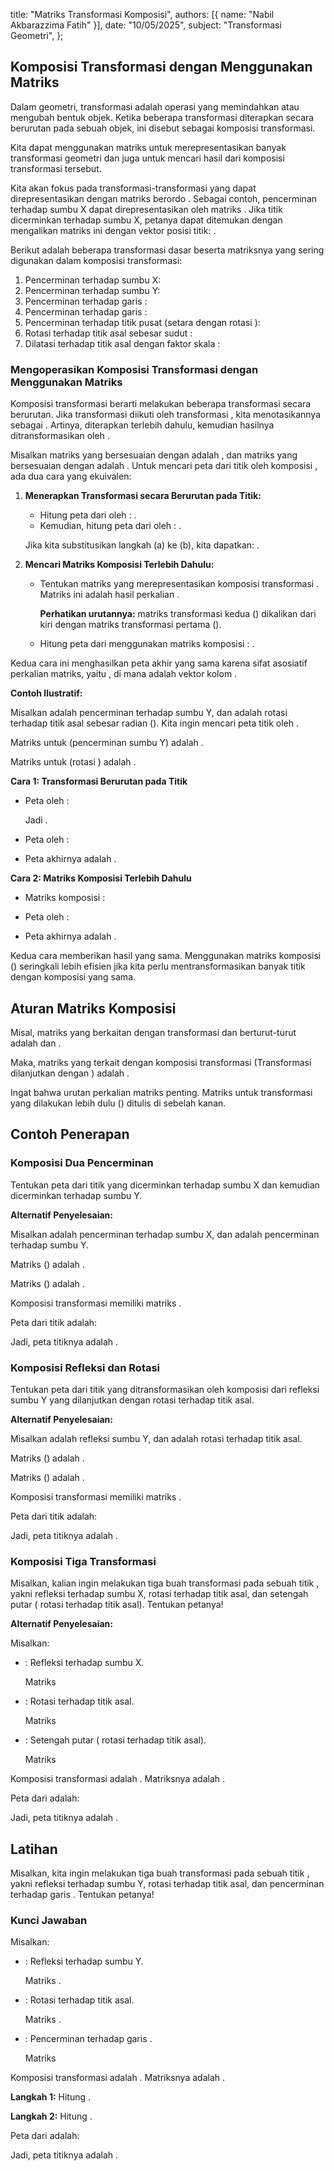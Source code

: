   title: "Matriks Transformasi Komposisi",
  authors: [{ name: "Nabil Akbarazzima Fatih" }],
  date: "10/05/2025",
  subject: "Transformasi Geometri",
};

## Komposisi Transformasi dengan Menggunakan Matriks

Dalam geometri, transformasi adalah operasi yang memindahkan atau mengubah bentuk objek. Ketika beberapa transformasi diterapkan secara berurutan pada sebuah objek, ini disebut sebagai komposisi transformasi.

Kita dapat menggunakan matriks untuk merepresentasikan banyak transformasi geometri dan juga untuk mencari hasil dari komposisi transformasi tersebut.

Kita akan fokus pada transformasi-transformasi yang dapat direpresentasikan dengan matriks berordo <InlineMath math="2 \times 2" />. Sebagai contoh, pencerminan terhadap sumbu X dapat direpresentasikan oleh matriks <InlineMath math="\begin{pmatrix} 1 & 0 \\ 0 & -1 \end{pmatrix}" />. Jika titik <InlineMath math="(x,y)" /> dicerminkan terhadap sumbu X, petanya dapat ditemukan dengan mengalikan matriks ini dengan vektor posisi titik: <InlineMath math="\begin{pmatrix} 1 & 0 \\ 0 & -1 \end{pmatrix} \begin{pmatrix} x \\ y \end{pmatrix}" />.

Berikut adalah beberapa transformasi dasar beserta matriksnya yang sering digunakan dalam komposisi transformasi:

1.  Pencerminan terhadap sumbu X: <InlineMath math="\begin{pmatrix} 1 & 0 \\ 0 & -1 \end{pmatrix}" />
2.  Pencerminan terhadap sumbu Y: <InlineMath math="\begin{pmatrix} -1 & 0 \\ 0 & 1 \end{pmatrix}" />
3.  Pencerminan terhadap garis <InlineMath math="y=x" />: <InlineMath math="\begin{pmatrix} 0 & 1 \\ 1 & 0 \end{pmatrix}" />
4.  Pencerminan terhadap garis <InlineMath math="y=-x" />: <InlineMath math="\begin{pmatrix} 0 & -1 \\ -1 & 0 \end{pmatrix}" />
5.  Pencerminan terhadap titik pusat <InlineMath math="O(0,0)" /> (setara dengan rotasi <InlineMath math="180^\circ" />): <InlineMath math="\begin{pmatrix} -1 & 0 \\ 0 & -1 \end{pmatrix}" />
6.  Rotasi terhadap titik asal <InlineMath math="(0,0)" /> sebesar sudut <InlineMath math="\theta" />: <InlineMath math="\begin{pmatrix} \cos \theta & -\sin \theta \\ \sin \theta & \cos \theta \end{pmatrix}" />
7.  Dilatasi terhadap titik asal <InlineMath math="(0,0)" /> dengan faktor skala <InlineMath math="k" />: <InlineMath math="\begin{pmatrix} k & 0 \\ 0 & k \end{pmatrix}" />

### Mengoperasikan Komposisi Transformasi dengan Menggunakan Matriks

Komposisi transformasi berarti melakukan beberapa transformasi secara berurutan. Jika transformasi <InlineMath math="T_1" /> diikuti oleh transformasi <InlineMath math="T_2" />, kita menotasikannya sebagai <InlineMath math="T_2 \circ T_1" />. Artinya, <InlineMath math="T_1" /> diterapkan terlebih dahulu, kemudian hasilnya ditransformasikan oleh <InlineMath math="T_2" />.

Misalkan matriks yang bersesuaian dengan <InlineMath math="T_1" /> adalah <InlineMath math="M_1" />, dan matriks yang bersesuaian dengan <InlineMath math="T_2" /> adalah <InlineMath math="M_2" />. Untuk mencari peta dari titik <InlineMath math="P(x,y)" /> oleh komposisi <InlineMath math="T_2 \circ T_1" />, ada dua cara yang ekuivalen:

1.  **Menerapkan Transformasi secara Berurutan pada Titik:**

    - Hitung peta <InlineMath math="P'(x',y')" /> dari <InlineMath math="P(x,y)" /> oleh <InlineMath math="T_1" />: <InlineMath math="\begin{pmatrix} x' \\ y' \end{pmatrix} = M_1 \begin{pmatrix} x \\ y \end{pmatrix}" />.
    - Kemudian, hitung peta <InlineMath math="P''(x'',y'')" /> dari <InlineMath math="P'(x',y')" /> oleh <InlineMath math="T_2" />: <InlineMath math="\begin{pmatrix} x'' \\ y'' \end{pmatrix} = M_2 \begin{pmatrix} x' \\ y' \end{pmatrix}" />.

    Jika kita substitusikan langkah (a) ke (b), kita dapatkan: <InlineMath math="\begin{pmatrix} x'' \\ y'' \end{pmatrix} = M_2 \left( M_1 \begin{pmatrix} x \\ y \end{pmatrix} \right)" />.

2.  **Mencari Matriks Komposisi Terlebih Dahulu:**

    - Tentukan matriks <InlineMath math="M" /> yang merepresentasikan komposisi transformasi <InlineMath math="T_2 \circ T_1" />. Matriks ini adalah hasil perkalian <InlineMath math="M_2 M_1" />.

      **Perhatikan urutannya:** matriks transformasi kedua (<InlineMath math="M_2" />) dikalikan dari kiri dengan matriks transformasi pertama (<InlineMath math="M_1" />).

    - Hitung peta <InlineMath math="P''(x'',y'')" /> dari <InlineMath math="P(x,y)" /> menggunakan matriks komposisi <InlineMath math="M" />: <InlineMath math="\begin{pmatrix} x'' \\ y'' \end{pmatrix} = M \begin{pmatrix} x \\ y \end{pmatrix} = (M_2 M_1) \begin{pmatrix} x \\ y \end{pmatrix}" />.

Kedua cara ini menghasilkan peta akhir yang sama karena sifat asosiatif perkalian matriks, yaitu <InlineMath math="M_2 (M_1 P) = (M_2 M_1) P" />, di mana <InlineMath math="P" /> adalah vektor kolom <InlineMath math="\begin{pmatrix} x \\ y \end{pmatrix}" />.

**Contoh Ilustratif:**

Misalkan <InlineMath math="T_1" /> adalah pencerminan terhadap sumbu Y, dan <InlineMath math="T_2" /> adalah rotasi terhadap titik asal <InlineMath math="O" /> sebesar <InlineMath math="\frac{1}{2}\pi" /> radian (<InlineMath math="90^\circ" />). Kita ingin mencari peta titik <InlineMath math="P(x,y)" /> oleh <InlineMath math="T_2 \circ T_1" />.

Matriks untuk <InlineMath math="T_1" /> (pencerminan sumbu Y) adalah <InlineMath math="M_1 = \begin{pmatrix} -1 & 0 \\ 0 & 1 \end{pmatrix}" />.

Matriks untuk <InlineMath math="T_2" /> (rotasi <InlineMath math="90^\circ" />) adalah <InlineMath math="M_2 = \begin{pmatrix} \cos 90^\circ & -\sin 90^\circ \\ \sin 90^\circ & \cos 90^\circ \end{pmatrix} = \begin{pmatrix} 0 & -1 \\ 1 & 0 \end{pmatrix}" />.

**Cara 1: Transformasi Berurutan pada Titik**

- Peta <InlineMath math="P(x,y)" /> oleh <InlineMath math="T_1" />:

  <BlockMath math="\begin{pmatrix} x' \\ y' \end{pmatrix} = M_1 \begin{pmatrix} x \\ y \end{pmatrix} = \begin{pmatrix} -1 & 0 \\ 0 & 1 \end{pmatrix} \begin{pmatrix} x \\ y \end{pmatrix} = \begin{pmatrix} -x \\ y \end{pmatrix}" />

  Jadi <InlineMath math="P'(-x,y)" />.

- Peta <InlineMath math="P'(-x,y)" /> oleh <InlineMath math="T_2" />:

  <BlockMath math="\begin{pmatrix} x'' \\ y'' \end{pmatrix} = M_2 \begin{pmatrix} x' \\ y' \end{pmatrix} = \begin{pmatrix} 0 & -1 \\ 1 & 0 \end{pmatrix} \begin{pmatrix} -x \\ y \end{pmatrix} = \begin{pmatrix} (0)(-x)+(-1)(y) \\ (1)(-x)+(0)(y) \end{pmatrix} = \begin{pmatrix} -y \\ -x \end{pmatrix}" />

- Peta akhirnya adalah <InlineMath math="P''(-y,-x)" />.

**Cara 2: Matriks Komposisi Terlebih Dahulu**

- Matriks komposisi <InlineMath math="M = M_2 M_1" />:

  <BlockMath math="M = \begin{pmatrix} 0 & -1 \\ 1 & 0 \end{pmatrix} \begin{pmatrix} -1 & 0 \\ 0 & 1 \end{pmatrix} = \begin{pmatrix} (0)(-1)+(-1)(0) & (0)(0)+(-1)(1) \\ (1)(-1)+(0)(0) & (1)(0)+(0)(1) \end{pmatrix} = \begin{pmatrix} 0 & -1 \\ -1 & 0 \end{pmatrix}" />

- Peta <InlineMath math="P(x,y)" /> oleh <InlineMath math="M" />:

  <BlockMath math="\begin{pmatrix} x'' \\ y'' \end{pmatrix} = M \begin{pmatrix} x \\ y \end{pmatrix} = \begin{pmatrix} 0 & -1 \\ -1 & 0 \end{pmatrix} \begin{pmatrix} x \\ y \end{pmatrix} = \begin{pmatrix} (0)(x)+(-1)(y) \\ (-1)(x)+(0)(y) \end{pmatrix} = \begin{pmatrix} -y \\ -x \end{pmatrix}" />

- Peta akhirnya adalah <InlineMath math="P''(-y,-x)" />.

Kedua cara memberikan hasil yang sama. Menggunakan matriks komposisi (<InlineMath math="M_2 M_1" />) seringkali lebih efisien jika kita perlu mentransformasikan banyak titik dengan komposisi yang sama.

## Aturan Matriks Komposisi

Misal, matriks yang berkaitan dengan transformasi <InlineMath math="T_1" /> dan <InlineMath math="T_2" /> berturut-turut adalah <InlineMath math="M_1 = \begin{pmatrix} p & q \\ r & s \end{pmatrix}" /> dan <InlineMath math="M_2 = \begin{pmatrix} t & u \\ v & w \end{pmatrix}" />.

Maka, matriks yang terkait dengan komposisi transformasi <InlineMath math="T_2 \circ T_1" /> (Transformasi <InlineMath math="T_1" /> dilanjutkan dengan <InlineMath math="T_2" />) adalah <InlineMath math="M_2 M_1 = \begin{pmatrix} t & u \\ v & w \end{pmatrix} \begin{pmatrix} p & q \\ r & s \end{pmatrix}" />.

Ingat bahwa urutan perkalian matriks penting. Matriks untuk transformasi yang dilakukan lebih dulu (<InlineMath math="M_1" />) ditulis di sebelah kanan.

## Contoh Penerapan

### Komposisi Dua Pencerminan

Tentukan peta dari titik <InlineMath math="(2,5)" /> yang dicerminkan terhadap sumbu X dan kemudian dicerminkan terhadap sumbu Y.

**Alternatif Penyelesaian:**

Misalkan <InlineMath math="T_1" /> adalah pencerminan terhadap sumbu X, dan <InlineMath math="T_2" /> adalah pencerminan terhadap sumbu Y.

Matriks <InlineMath math="T_1" /> (<InlineMath math="M_1" />) adalah <InlineMath math="\begin{pmatrix} 1 & 0 \\ 0 & -1 \end{pmatrix}" />.

Matriks <InlineMath math="T_2" /> (<InlineMath math="M_2" />) adalah <InlineMath math="\begin{pmatrix} -1 & 0 \\ 0 & 1 \end{pmatrix}" />.

Komposisi transformasi <InlineMath math="T_2 \circ T_1" /> memiliki matriks <InlineMath math="M = M_2 M_1" />.

<BlockMath math="M = \begin{pmatrix} -1 & 0 \\ 0 & 1 \end{pmatrix} \begin{pmatrix} 1 & 0 \\ 0 & -1 \end{pmatrix} = \begin{pmatrix} (-1)(1)+(0)(0) & (-1)(0)+(0)(-1) \\ (0)(1)+(1)(0) & (0)(0)+(1)(-1) \end{pmatrix} = \begin{pmatrix} -1 & 0 \\ 0 & -1 \end{pmatrix}" />

Peta dari titik <InlineMath math="(2,5)" /> adalah:

<BlockMath math="\begin{pmatrix} x' \\ y' \end{pmatrix} = M \begin{pmatrix} 2 \\ 5 \end{pmatrix} = \begin{pmatrix} -1 & 0 \\ 0 & -1 \end{pmatrix} \begin{pmatrix} 2 \\ 5 \end{pmatrix} = \begin{pmatrix} (-1)(2)+(0)(5) \\ (0)(2)+(-1)(5) \end{pmatrix} = \begin{pmatrix} -2 \\ -5 \end{pmatrix}" />

Jadi, peta titiknya adalah <InlineMath math="(-2,-5)" />.

### Komposisi Refleksi dan Rotasi

Tentukan peta dari titik <InlineMath math="(-2,3)" /> yang ditransformasikan oleh komposisi dari refleksi sumbu Y yang dilanjutkan dengan rotasi <InlineMath math="180^\circ" /> terhadap titik asal.

**Alternatif Penyelesaian:**

Misalkan <InlineMath math="T_1" /> adalah refleksi sumbu Y, dan <InlineMath math="T_2" /> adalah rotasi <InlineMath math="180^\circ" /> terhadap titik asal.

Matriks <InlineMath math="T_1" /> (<InlineMath math="M_1" />) adalah <InlineMath math="\begin{pmatrix} -1 & 0 \\ 0 & 1 \end{pmatrix}" />.

Matriks <InlineMath math="T_2" /> (<InlineMath math="M_2" />) adalah <InlineMath math="\begin{pmatrix} \cos 180^\circ & -\sin 180^\circ \\ \sin 180^\circ & \cos 180^\circ \end{pmatrix} = \begin{pmatrix} -1 & 0 \\ 0 & -1 \end{pmatrix}" />.

Komposisi transformasi <InlineMath math="T_2 \circ T_1" /> memiliki matriks <InlineMath math="M = M_2 M_1" />.

<BlockMath math="M = \begin{pmatrix} -1 & 0 \\ 0 & -1 \end{pmatrix} \begin{pmatrix} -1 & 0 \\ 0 & 1 \end{pmatrix} = \begin{pmatrix} (-1)(-1)+(0)(0) & (-1)(0)+(0)(1) \\ (0)(-1)+(-1)(0) & (0)(0)+(-1)(1) \end{pmatrix} = \begin{pmatrix} 1 & 0 \\ 0 & -1 \end{pmatrix}" />

Peta dari titik <InlineMath math="(-2,3)" /> adalah:

<BlockMath math="\begin{pmatrix} x' \\ y' \end{pmatrix} = M \begin{pmatrix} -2 \\ 3 \end{pmatrix} = \begin{pmatrix} 1 & 0 \\ 0 & -1 \end{pmatrix} \begin{pmatrix} -2 \\ 3 \end{pmatrix} = \begin{pmatrix} (1)(-2)+(0)(3) \\ (0)(-2)+(-1)(3) \end{pmatrix} = \begin{pmatrix} -2 \\ -3 \end{pmatrix}" />

Jadi, peta titiknya adalah <InlineMath math="(-2,-3)" />.

### Komposisi Tiga Transformasi

Misalkan, kalian ingin melakukan tiga buah transformasi pada sebuah titik <InlineMath math="P(2,5)" />, yakni refleksi terhadap sumbu X, rotasi <InlineMath math="90^\circ" /> terhadap titik asal, dan setengah putar (<InlineMath math="180^\circ" /> rotasi terhadap titik asal). Tentukan petanya!

**Alternatif Penyelesaian:**

Misalkan:

- <InlineMath math="T_1" />: Refleksi terhadap sumbu X.

  Matriks <InlineMath math="M_1 = \begin{pmatrix} 1 & 0 \\ 0 & -1 \end{pmatrix}" />

- <InlineMath math="T_2" />: Rotasi <InlineMath math="90^\circ" /> terhadap
  titik asal.

  Matriks <InlineMath math="M_2 = \begin{pmatrix} \cos 90^\circ & -\sin 90^\circ \\ \sin 90^\circ & \cos 90^\circ \end{pmatrix} = \begin{pmatrix} 0 & -1 \\ 1 & 0 \end{pmatrix}" />

- <InlineMath math="T_3" />: Setengah putar (<InlineMath math="180^\circ" /> rotasi
  terhadap titik asal).

  Matriks <InlineMath math="M_3 = \begin{pmatrix} \cos 180^\circ & -\sin 180^\circ \\ \sin 180^\circ & \cos 180^\circ \end{pmatrix} = \begin{pmatrix} -1 & 0 \\ 0 & -1 \end{pmatrix}" />

Komposisi transformasi adalah <InlineMath math="T_3 \circ T_2 \circ T_1" />. Matriksnya adalah <InlineMath math="M = M_3 M_2 M_1" />.

<div className="flex flex-col gap-4">
  <BlockMath math="M_2 M_1 = \begin{pmatrix} 0 & -1 \\ 1 & 0 \end{pmatrix} \begin{pmatrix} 1 & 0 \\ 0 & -1 \end{pmatrix} = \begin{pmatrix} (0)(1)+(-1)(0) & (0)(0)+(-1)(-1) \\ (1)(1)+(0)(0) & (1)(0)+(0)(-1) \end{pmatrix} = \begin{pmatrix} 0 & 1 \\ 1 & 0 \end{pmatrix}" />
  <BlockMath math="M = M_3 (M_2 M_1) = \begin{pmatrix} -1 & 0 \\ 0 & -1 \end{pmatrix} \begin{pmatrix} 0 & 1 \\ 1 & 0 \end{pmatrix} = \begin{pmatrix} (-1)(0)+(0)(1) & (-1)(1)+(0)(0) \\ (0)(0)+(-1)(1) & (0)(1)+(-1)(0) \end{pmatrix} = \begin{pmatrix} 0 & -1 \\ -1 & 0 \end{pmatrix}" />
</div>

Peta dari <InlineMath math="P(2,5)" /> adalah:

<BlockMath math="\begin{pmatrix} x' \\ y' \end{pmatrix} = M \begin{pmatrix} 2 \\ 5 \end{pmatrix} = \begin{pmatrix} 0 & -1 \\ -1 & 0 \end{pmatrix} \begin{pmatrix} 2 \\ 5 \end{pmatrix} = \begin{pmatrix} (0)(2)+(-1)(5) \\ (-1)(2)+(0)(5) \end{pmatrix} = \begin{pmatrix} -5 \\ -2 \end{pmatrix}" />

Jadi, peta titiknya adalah <InlineMath math="(-5,-2)" />.

## Latihan

Misalkan, kita ingin melakukan tiga buah transformasi pada sebuah titik <InlineMath math="P(2,5)" />, yakni refleksi terhadap sumbu Y, rotasi <InlineMath math="180^\circ" /> terhadap titik asal, dan pencerminan terhadap garis <InlineMath math="y=x" />. Tentukan petanya!

### Kunci Jawaban

Misalkan:

- <InlineMath math="T_1" />: Refleksi terhadap sumbu Y.

  Matriks <InlineMath math="M_1 = \begin{pmatrix} -1 & 0 \\ 0 & 1 \end{pmatrix}" />.

- <InlineMath math="T_2" />: Rotasi <InlineMath math="180^\circ" /> terhadap
  titik asal.

  Matriks <InlineMath math="M_2 = \begin{pmatrix} -1 & 0 \\ 0 & -1 \end{pmatrix}" />.

- <InlineMath math="T_3" />: Pencerminan terhadap garis <InlineMath math="y=x" />
  .

  Matriks <InlineMath math="M_3 = \begin{pmatrix} 0 & 1 \\ 1 & 0 \end{pmatrix}" />

Komposisi transformasi adalah <InlineMath math="T_3 \circ T_2 \circ T_1" />. Matriksnya adalah <InlineMath math="M = M_3 M_2 M_1" />.

**Langkah 1:** Hitung <InlineMath math="M_2 M_1" />.

<BlockMath math="M_2 M_1 = \begin{pmatrix} -1 & 0 \\ 0 & -1 \end{pmatrix} \begin{pmatrix} -1 & 0 \\ 0 & 1 \end{pmatrix} = \begin{pmatrix} (-1)(-1)+(0)(0) & (-1)(0)+(0)(1) \\ (0)(-1)+(-1)(0) & (0)(0)+(-1)(1) \end{pmatrix} = \begin{pmatrix} 1 & 0 \\ 0 & -1 \end{pmatrix}" />

**Langkah 2:** Hitung <InlineMath math="M = M_3 (M_2 M_1)" />.

<BlockMath math="M = \begin{pmatrix} 0 & 1 \\ 1 & 0 \end{pmatrix} \begin{pmatrix} 1 & 0 \\ 0 & -1 \end{pmatrix} = \begin{pmatrix} (0)(1)+(1)(0) & (0)(0)+(1)(-1) \\ (1)(1)+(0)(0) & (1)(0)+(0)(-1) \end{pmatrix} = \begin{pmatrix} 0 & -1 \\ 1 & 0 \end{pmatrix}" />

Peta dari <InlineMath math="P(2,5)" /> adalah:

<BlockMath math="\begin{pmatrix} x' \\ y' \end{pmatrix} = M \begin{pmatrix} 2 \\ 5 \end{pmatrix} = \begin{pmatrix} 0 & -1 \\ 1 & 0 \end{pmatrix} \begin{pmatrix} 2 \\ 5 \end{pmatrix} = \begin{pmatrix} (0)(2)+(-1)(5) \\ (1)(2)+(0)(5) \end{pmatrix} = \begin{pmatrix} -5 \\ 2 \end{pmatrix}" />

Jadi, peta titiknya adalah <InlineMath math="(-5,2)" />.
